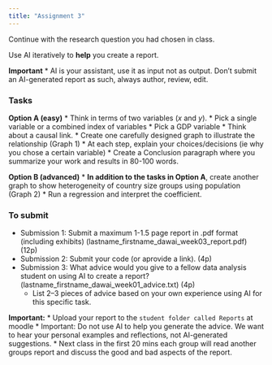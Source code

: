```yaml
---
title: "Assignment 3"
---
```


Continue with the research question you had chosen in class. 

Use AI iteratively to **help** you create a report. 

**Important** 
* AI is your assistant, use it as input not as output. Don't submit an AI-generated report as such, always author, review, edit. 

### Tasks
**Option A (easy)**
  * Think in terms of two variables ($x$ and $y$). 
    * Pick a single variable or a combined index of variables
    * Pick a GDP variable
    * Think about a causal link. 
  * Create one carefully designed graph to illustrate the relationship (Graph 1)
  * At each step, explain your choices/decisions (ie why you chose a certain variable)
  * Create a Conclusion paragraph where you summarize your work and results in 80-100 words.
   
  
**Option B (advanced)**
* **In addition to the tasks in Option A**,  create another graph to show heterogeneity of country size groups using population (Graph 2)
* Run a regression and interpret the coefficient. 

### To submit
* Submission 1:  Submit a maximum 1-1.5 page report in .pdf format (including exhibits) (lastname_firstname_dawai_week03_report.pdf) (12p)
* Submission 2: Submit your code (or aprovide a link). (4p)
* Submission 3:
  What advice would you give to a fellow data analysis student on using AI to create a report? (lastname_firstname_dawai_week01_advice.txt) (4p)
    * List 2–3 pieces of advice based on your own experience using AI for this specific task.
    
**Important:** 
* Upload your report to the `student folder called Reports` at moodle
* Important: Do not use AI to help you generate the advice. We want to hear your personal examples and reflections, not AI-generated suggestions.
*  Next class in the first 20 mins each group will read another groups report and discuss the good and bad aspects of the report.